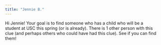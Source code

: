```yaml
---
title: "Jennie B."
---
```


Hi Jennie! Your goal is to find someone who has a child who will be a student at USC this spring (or is already). There is 1 other person with this clue (and perhaps others who could have had this clue). See if you can find them!
